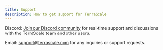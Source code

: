 ```yaml
---
title: Support
description: How to get support for TerraScale
---
```


Discord: [Join our Discord community](https://discord.gg/your-invite-link) for real-time support and discussions with the TerraScale team and other users.


Email: [support@terrascale.com](mailto:support@terrascale.com) for any inquiries or support requests.